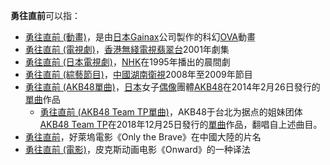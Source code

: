 '''勇往直前'''可以指：
* [[飛越巔峰|勇往直前 (動畫)]]，是由[[日本|日本]][[Gainax|Gainax]]公司製作的科幻[[原創動畫錄影帶|OVA]]動畫
* [[勇往直前_(電視劇)|勇往直前 (電視劇)]]，[[香港無綫電視|香港無綫電視]][[翡翠台|翡翠台]]2001年劇集
* [[勇往直前_(日本電視劇)|勇往直前 (日本電視劇)]]，[[NHK|NHK]]在1995年播出的晨間劇
* [[勇往直前_(綜藝節目)|勇往直前 (綜藝節目)]]，[[中國|中國]][[湖南衛視|湖南衛視]]2008年至2009年節目
* [[勇往直前_(AKB48單曲)|勇往直前 (AKB48單曲)]]，[[日本|日本]]女子[[日本偶像|偶像]]團體[[AKB48|AKB48]]在2014年2月26日發行的[[單曲|單曲]]作品
** [[勇往直前_(AKB48_Team_TP單曲)|勇往直前 (AKB48 Team TP單曲)]]，AKB48于台北为据点的姐妹团体[[AKB48_Team_TP|AKB48 Team TP]]在2018年12月25日發行的[[單曲|單曲]]作品，翻唱自上述曲目。
* [[無路可退|勇往直前]]，好萊塢電影《Only the Brave》在中國大陸的片名
*[[½的魔法|勇往直前 (電影)]]，皮克斯动画电影《Onward》的一种译法

{{disambig|Y|Cat=四字作品消歧義}}